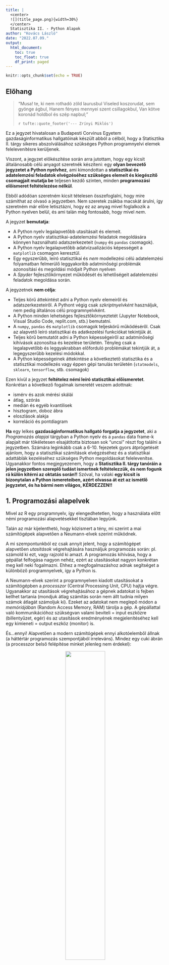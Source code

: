 ```yaml
---
title: |
  <center>
  ![](title_page.png){width=30%} 
  </center> 
  Statisztika II. - Python Alapok
author: "Kovács László"
date: "2022.07.09."
output:
  html_document:
    toc: true
    toc_float: true
    df_print: paged
---
```


```r
knitr::opts_chunk$set(echo = TRUE)
```



## Előhang

> "Musa! te, ki nem rothadó zöld laurusbul
>  Viseled koszorudat, sem gyönge ágbul,
>  Hanem fényes mennyei szent csillagokbul,
>  Van kötve koronád holdbol és szép napbul;"
>
> `r tufte::quote_footer('--- Zrínyi Miklós')`

Ez a jegyzet hivatalosan a Budapesti Corvinus Egyetem gazdaságinformatikus hallgatóinak készült abból a célból, hogy a Statisztika II. tárgy sikeres abszolválásához szükséges Python programnyelvi elemek felelevenítésre kerüljenek.

Viszont, a jegyzet előkészítése során arra jutottam, hogy egy kicsit általánosabb célú anyagot szeretnék készíteni: egy **olyan bevezető jegyzetet a Python nyelvhez**, ami kimondottan a **statisztikai és adatelemzési feladatok elvégzéséhez szükséges elemeit és kiegészítő csomagjait mutatja be** teljesen kezdő szinten, minden **programozási előismeret feltételezése nélkül**.

Ebből adódóan szeretném kicsit tételesen összefoglalni, hogy mire számíthat az olvasó a jegyzetben. Nem szeretek zsákba macskát árulni, így szeretném már előre letisztázni, hogy ez az anyag mivel foglalkozik a Python nyelven belül, és ami talán még fontosabb, hogy mivel *nem*.

A jegyzet **bemutatja**:

* A Python nyelv legalapvetőbb utasításait és elemeit.
* A Python nyelv statisztikai-adatelemzési feladatok megoldására könnyen hazsnálható adatszerkezeteit (`numpy` és `pandas` csomagok).
* A Python nyelv legalapvetőbb adatvizualizációs képességeit a `matplotlib` csomagon keresztül.
* Egy egyszerűbb, leíró statisztikai és *nem* modellezési célú adatelemzési folyamatban felmerülő leggyakoribb adatminőségi problémák azonosítási és megoldási módjait Python nyelven
* A *Spyder* fejlesztőkörnyezet működését és lehetőségeit adatelemzési feladatok megoldása során.

A jegyzetnek **nem célja**:

* Teljes körű áttekintést adni a Python nyelv elemeiről és adatszerkezeteiről. A Pythont végig csak *szkriptnyelvként* használjuk, nem pedig általános célú programnyelvként.
* A Python minden lehetséges fejlesztőkörnyeztetét (Jupyter Notebook, Visual Studio Code, replit.com, stb.) bemutatni.
* A `numpy`, `pandas` és `matplotlib` csomagok teljeskörű működéséről. Csak az alapvető leíró statisztikai és adatkezelési funkciókat tekintjük át.
* Teljes körű bemutatót adni a Python képességeiről az adatminőségi kihívások azonosítsa és kezelése területén. Tényleg csak a legalapvetőbb és leggyakrabban előforduló problémákat tekintjük át, a legegyszerűbb kezelési módokkal.
* A Python képességeinek áttekintése a következtető statisztika és a statisztikai modellezés vagy éppen gépi tanulás területén (`statmodels`, `sklearn`, `tensorflow`, stb. csomagok)

Ezen kívül a jegyzet **feltételez némi leíró statisztikai előismeretet**. Konkrétan a következő fogalmak ismeretét veszem adottnak:

* ismérv és azok mérési skálái
* átlag, szórás
* medián és egyéb kvantilisek
* hisztogram, doboz ábra
* eloszlások alakja
* korreláció és pontdiagram

**Ha** egy lelkes **gazdaságinformatikus hallgató forgatja a jegyzetet**, aki a *Programozás alapjai* tárgyban a Python nyelv és a `pandas` data frame-k alapjait már tökéletesen elsajátította biztosan sok "uncsi" részt fog találni a jegyzetben. Számára leginkább csak a 6-10. fejezetek gyors átprögetését ajánlom, hogy a statisztikai számítások elvégzéséhez és a statisztikai adattáblák kezeléséhez szükséges Python megoldásokat felelevenítse.<br>
Ugyanakkor fontos megjegyezenem, hogy a **Statisztika II. tárgy tanóráin a jelen jegyzetben szereplő tudást ismertnek feltételezzük, és nem fogunk rá külön kitérni az oktatás során!!** Szóval, ha valaki **egy kicsit is bizonytalan a Python ismereteiben, azért olvassa át ezt az ismétlő jegyzetet, és ha bármi nem világos, KÉRDEZZEN!!**



## 1. Programozási alapelvek

Mivel az R egy programnyelv, így elengedhetetlen, hogy a használata előtt némi programozási alapvetésekkel tisztában legyünk.

Talán az már kijelenthetó, hogy közismert a tény, mi szerint a mai számítógépek alapvetően a Neumann-elvek szerint működnek.

A mi szempontunkból ez csak annyit jelent, hogy a számítógépet alapvetően *utasítások* végrehajtására használjuk programozás során: pl. számold ki ezt, vagy rajzold ki amazt. A programozás kihívása, hogy a gépállat felfogása nagyon nehéz, ezért az utasításokat nagyon konkrétan meg kell neki fogalmazni. Ehhez a megfogalmazáshoz adnak segítséget a különböző programnyelvek, így a Python is.

A Neumann-elvek szerint a programnyelven kiadott utasításokat a számítógépben a *processzor* (Central Processing Unit, CPU) hajtja végre. Ugyanakkor az utasítások végrehajtásához a gépnek adatokat is fejben kellhet tartania (mondjuk átlag számítás során nem állt tudnia milyen számok átlagát számoljuk ki). Ezeket az adatokat nem meglepő módon a *memóriájában* (Random Access Memory, RAM) tárolja a gép.
A gépállattal való kommunikációhoz szükségvan valami beviteli = input eszközre (billentyűzet, egér) és az utasítások eredményének megjelenítéséhez kell egy kimieneti = output eszköz (monitor) is.

És...ennyi! Alapvetően a modern számítógépek ennyi alkotóelemből állnak (a háttértár programozás szempontjából irreleváns).
Mindez egy cuki ábrán (a processzor belső felépítése minket jelenleg nem érdekel):

<center>
![](neumann.png){width=50%}
</center>

Számítógép vásárlás szempontjából is alapvetően a CPU és a RAM határozza meg mennyire gyors a gép: minél nagyobb a CPU órajele (GHz) és minél több magja van, annál több utasítást tud végrehajtani a gép egy adott idő alatt, és minél nagyobb a RAM mérete (GB) annál több adatot tud egyszerre fejben tartani.
Talán nem ér minket meglepetésként, ha azt mondom, hogy a *statisztikai számítások alapvetően RAM igényesek* (mert sok adattal dolgoznak). 16-32 GB már kell, hogy komolyabb statisztikai modelleket gyorsan tudjunk futtatni egy valós vállalati adattáblán (ami általában több, mint 1 millió rekroddal és minimum 30-40 oszloppal = változóval rendelkezik).

## 2. A Pythonról általában

Az Python a jegyzet írásakor a legnépszerűbb általános célú programozási nyelv, 2022 júniusában a [TIOBE index](https://www.tiobe.com/tiobe-index/) alapján a legtöbb sor programkódot Python nyelven írják a fejlesztők.

A mi szempontunkból a Python olyan szempontból vonzó, hogy a külső kiegészítő csomagjai segítségével a valószínűségszámítás, statisztika és általánosabb adatelemzés műveletei könnyen és gyorsan elvégezhetők a segítségével. Tehát a Python használható olyan matematikai, statisztikai modellezési és elemzési feladatok elvégzésére alkalmas szkriptnyelvként, mint például az [R](https://cran.r-project.org/) vagy a [Matlab](https://www.mathworks.com/products/matlab.html). A Python előnye ezekkel a nyelvekkel szemben, hogy mivel általános célú programnyelv, így a matematiaki-statisztikai számítások eredményei sokkal könnyebben integrálhatók egy üzleti célú alkalmazásba, ami mondjuk felhasználói felülettel rendelkezik.<br>
Ahogy az *Előhang*ban már jeleztem, a jegyzet kimondottan a Python statisztikai és adatelemzési funkcióinak alapszintű bemutatásával foglalkozik. Tehát alkalmazást fejleszteni itt nem fogunk, a Pythont szkriptnyelvként működtetjük: elküldjük a programkódban megírt számítási igényeinket a gépállatnak, és az visszaköpi a számítások eredményeit a képernyőre, és mi egyrészt gyönyörködünk bennük, másrészt értelmezzük az eredményeket. Viszont, jó tudni, hogy a Python az eredmények további felhasználására is képes programnyelv. Ebben több, mint egy matematikusi körökban szintén népszerű R vagy Matlab. Hátránya a felsorolt nyelvekkel szemben, hogy mivel általános célú programnyelv, és nem kimondottan a matematikai-statisztikai számításokra optimalizált, így számos számítás lekódolása sokkal körülményesebb Pythonban, mint R-ben vagy Matlabban. De hát *valamit valamiért*. :)

A Pythont, mi az **Anaconda keretrendszer**ből működtetjük, ami [innen letölthető](https://www.anaconda.com/products/distribution). Az Anaconda számos fejlesztőkörnyezetet biztosít a Python nyelvhez. Itt megjegyzendő, hogy a **Python és a Python fejlesztőkörnyezete nem összekeverendő!** A Python maga a programnyelv, amiben kódot írunk a számítógépünknek, hogy hajtsa végre, míg a fejlesztőkrönyezet az a program, amiben ezt a kódot megírjuk!<br>
Mi a Python kódjainkat **Spyder fejlesztőkörnyezetben** írjuk majd, mivel ez a fejlesztőkörnyezet az, ami leginkább a Python matematikai-statisztikai műveleteket végrehajtó, szkriptnyelv-szerű használatára van optimalizálva.

Miután telepítettük és elindítottuk az Anaconda keretrendszert, a kezdőképernyőről rögtön indíthatjuk is a Spydert:

<center>
![](Anaconda.jpg){width=80%}
</center>


## 3. A Spyder felülete

A Spyder fejlesztőkörnyezet indítása után az alábbihoz hasonló képernyőkép fogad minket:

<center>
![](Spyder.jpg){width=90%}
</center>


A Python kódokat a Spyder-ben *.py* kiterjesztésű szkriptfájokban fogjuk írni.<br>
Egy ilyet az alább látható módon lehet létrehozni:

<center>
<iframe width="560" height="315"  src="https://www.youtube.com/embed/cmIhl-w3us0" data-external= "1" allowfullscreen > </iframe>
</center>

A szkriptfájlba írhatjuk a gépállatnak szóló utasításainkat Python nyelven. Az utasítások végrehajtását a Spyder felület felső részén lakó ![](RunLine.jpg) gomb megtaposásával tudjuk kérni a géptől, aki az utasítás eredményét alul, a *Console* felületen köpi ki. Ekkor a Spyder mindig azt a Python utasítást hajtja végre a gomb megnyomásakor, amiben éppen a villogó kurzorral álltunk.
Egy példában számoltassuk ki a Pythonnal, hogy mennyi $3+2$:

<center>
<iframe width="560" height="315"  src="https://www.youtube.com/embed/uPdTUVb_GWE" data-external= "1" allowfullscreen > </iframe>
</center>


Több utasítást is végre tudunk hajtatni a géppel egyszerre. Csak jelöljük ki a szkriptben a végrehajtandó utasításokat, és így kijelölés után tapossuk meg a Spyíder felső menüsorában található ![](RunLine.jpg) gombot!
Egy utasítást több sorba is írhatunk, de egy új utasítás mindig új sorban kezdődjön! Érdemes egy üres sort is hagyni az előző utasítás vége után!

Számoltassunk akkor most ki a Pythonnal egyszerre két dolgot is: mennyi $3+2$ és mennyi $3 \times 2$:

<center>
<iframe width="560" height="315"  src="https://www.youtube.com/embed/gqIQ2_F05J4" data-external= "1" allowfullscreen > </iframe>
</center>

Ezek után a jegyezetek további részében a feladatok elvégzéséhez szükséges Python kódrészleteket és azok eredményét az alábbi módon jelölöm:

```python
3+2
3*2
```

Ha az összes *.py* fájlukban lévő kódot le szeretnénk futtatni abban a sorrendben, ahogy a fájlban szerepelnek, akkor a Spyder felső menüsorán a ![](RunFile.jpg) gombot kell megütni. De vigyázzunk, ilyenkor a Python nem írja ki az utasításaink eredményét a konzolra, csak akkor, ha külön beágyazzuk őket egy `print` nevű extra utasítás zárójelei közé!

```python
print(3+2)
print(3*2)
```

A művelet videón:

<center>
<iframe width="560" height="315"  src="https://www.youtube.com/embed/-CHBmAiydu0" data-external= "1" allowfullscreen > </iframe>
</center>

## 4. Working Directory

Mielőtt belevágunk a Python mélyebb rejtelmeibe van még egy fontos dolog, amiről még szót kell ejteni: a *Working Directory* kérdéséről.
A *Working Directory* az a mappa, amhonnan a *pitonállat* alapértelmezés szerint minden fájlt innen akar a memóriába tölteni és ide akar visszaírni.
A Spyder jobb felső sarkában lévő részen lehet kiválasztani és beállítani, hogy melyik mappa legyen a *Working Directory*. Ezek után **minden fájlunk alapból ide fog mentődni, és minden adattáblát ide rakjunk be, amivel majd a Pythonban dolgozni akarunk!**

A Spyder-ben alapértelmezett *Working Directory*-t is be tudunk állítani, ha elbandukolunk a **Tools --> Preferences --> Current working directory** menübe, és ott a **Console dierectory / The following directory** című résznél beállítjuk a kívánt fix mappát alapértelmezett *Working Directory*-nak.

Az egész alapértelmezett *Working Directory*-val kapcsolatos okfejtés működésben megnézhető a következő videón:

<center>
<iframe width="560" height="315"  src="https://www.youtube.com/embed/s2yVZ5gtBm0" data-external= "1" allowfullscreen > </iframe>
</center>


## 5. Alapvető Python adattípusok és adatszerkezetek

Eddig a Pythonban csak utasításokat hajtattunk végre, de a memóriában (RAM-ban) nem tároltattunk el még vele semmit.<br>
Most itt az idő! Az utasítások eredményét a `=` szimbólummal tudjuk a memóriába valamilyen szimpatikus néven elmenteni.

### 5.1. Egyszerű adattípusok

Mentsük el a 3+2 eredményét egy `összeg` névre hallgató R objektumba: `összeg = 3+2`. Az utasítás végrehajtásának hatására az `összeg` objektum megjelenik az Spyder *jobb felső* sarkában lévő résznél, a *Variable Explorer* fülön. (A Python alapjáraton karakterkészletben elég bő, így simán tudunk ékezetes objektumneveket is adni. De néha én a biztonság kedvéért megmaradok az ékezet nélküli elnevezéseknél. Öreg vagyok már, na! :)). A Spyder képernyőnek ezen a *Variable Explorer* részén látjuk mindig azt, hogy éppen milyen Python objektumok élnek a RAM-ban:

<center>
<iframe width="560" height="315"  src="https://www.youtube.com/embed/5RaAzgu6380" data-external= "1" allowfullscreen > </iframe>
</center>

A Python memória-objektumoknak több fajtája van. A legegyszerűbbek azok, amik csak egy értéket tartalmaznak (mint nekünk az előbb az `osszeg`). Ezeket szokás **változó**nak is hívni. Én nem szeretem ezt az elnevezést, mert keverhető a statisztikai értelemben vett változóval, ami mindig egy statisztikai megfigyelést leíró tulajdonságot/ismérvet jelent (pl. munkavállaló jövdeleme). Ennek ellenére én is gyakran használom a Python memória objektumokra a változó elnevezést. :)

A Python objektumoknak mindig van **adattípusa** is, ami **leírja, hogy az adott objektumban számértékű, szöveges, dátum vagy valami egyéb jellegű adatot tárolunk-e**. Ez azért marha fontos, mert az adattípustól függ, hogy mennyi hely szükséges a RAM-ban az objektum tárolásához. Érzésre megmondható talán, hogy egy szöveges adat tárolására több hely kell, mint egy egész szám tárolásához.

Az adattípusokat Pythonban a `type` névre hallgató **beépített függvénnyel** lehet lekérdezni.

Ezen a ponton érdemes megemlékezni arról, hogy a Pythonban léteznek **függvényként működő beépített utasítások** is. Ezek az úgynevezett Python függvények olyan utasítások, amik a matekban megszokott $f(x)$ függvény alakot veszik fel.<br>
A függvény neve leírja, hogy a függvény milyen műveletet végeztet el a gépállattal, és a zárójelek között pedig megadjuk, hogy milyen bemeneti paramétereken (adatokon) kell elvégezni a kijelölt műveletet. Pl. ilyen függvény volt már a `print` is.

Gyakorlati példaként lássuk akkor **Python függvények**re a `type` működését:

```python
összeg = 3+2
type(összeg)
```

Ez a `type` nevű jószág azt csiripeli nekünk, hogy ez az `összeg` című változó egy `int` adattípusú, azaz **egész szám**, leánykori angolos nevén `integer`. Tehát, ha egy Python objektum `int` adattípusú, akkor az azt jelenti, hogy ő bezony csak egész számokat tud elképzelni a világban, tört számokat nem tud tárolni.

Törtszámok tárolására vannak a `float` adattípusú objektumok.

```python
tört = 3/2
type(tört)
```

A Statisztika II. tárgyban a kétféle számítpus közti különbségnek nem igazán lesz jelentősége, de ha igazi *big data*-val foglalkozik az ember, akkor a RAM takarékosság miatt számít, hogy valami csak egy egész számnyi, vagy egy törtszámnyi helyet foglal sok-sok tizedeshellyel!

Néhány egyéb fontosabb adattípus és megadási módjuk:

```python
szoveg = "Hello There!" # Figyeljünk rá, hogy szöveget a kódban csak idézőjelek közé rakjunk! Mint Excelben! :)
type(szoveg)

igazhamis = True
type(igazhamis) # # a bool típusnak csak két értéke lehet: True vagy False
```

A fenti kódrészletben szereplő **#** jel a komment jele a Pythonban. A **#** mögötti részeket a gépállat nem fogja végrehajtani, olyan lesz neki, mintha ott sem lenne. Ezzel magunknak írhatunk a Python szkriptbe hasznos megjegyzéseket.

Az egyes adattípusok között tudunk konvertálni, ha van ennek van értelme. A konverzóra függvényeket tudunk használni, amik neve kivétel nélkül megegyezik azzal a kulcsszóval, amit a `type` függvény visszaad adattípusnak. Tehát a függvény, ami mondjuk az objektumot szöveggé, azaz stringgé konvertálja az `str` névre hallgat.

Tehát akkor számból tudunk szöveget csinálni:

```python
szam = 1992
type(szam)
nemszam = str(szam)
type(nemszam)
nemszam
```

Láthjatjuk, hogy amikor kiíratjuk a `nemszam` változót, akkor ott az $1992$ már aposztrófok között van, ami azt jelöli, hogy ez beza már szöveges, azaz *string* adat.

Olyan szövegből tudunk számot csinálni, aminek tartalma tényleg egy valid szám:

```python
szöveg = "1992"
type(szöveg)
nemszöveg = int(szöveg)
type(nemszöveg)
```

Tizedestörtekkel vigyázzunk! A **Python angol lokalizációt feltételez mindig**, így tizedes pontot kell alkalmazni! A tizedes vesszővel írt számot nem fogja felismerni, és hisztis hibaüzenetet dob. :( A `nemjo` változó pedig nem jön létre a memóriában.

```python
nemjo = float("3,14")
nemjo
type(nemjo)
```

De ha a törtszám tizedes ponttal adott a string változóban, akkor az minden további nélkül `float` adattípusra konvertálható.

```python
jo = float("3.14")
jo
type(jo)
```

Ha törtszámot (`float`) etetünk meg vacsorára az `int` függvénnyel, akkor annak az egészrészét veszi.

```python
fura = int(3.14)
fura
type(fura)
```

Pythonban a rosszul beállított adattípusokból születhet pár baleset. Íme a leggyakoribb példák.

A `+` két string között az összefűzést jelenti, így az alábbi kód tökéletesen működőképes.

```python
szoveg1 = "Hello"
szoveg2 = "There"

szoveg1+szoveg2
```

Viszont a string és integer összege nem értelmezhető, így hiabüzi lesz a vége...mily meglepő :)<br>
Ellenben a szorzatuk értelmes eredményt mutat: a stringet összefűzi annyiszor amennyi az integer típusú változó értéke!

```python
szoveg = "3"
szam = 4

szoveg+szam
szoveg*szam
```

Érdemes megnézni mi történik, ha egy stringként tárolt egész számot és egy integerként tárolt egész számot úgy "adunk össze" és "szorzunk össze", hogy előtte a stringet integerré, vagy floattá konvertáljuk.

```python
szoveg = "3"
szam = 4

int(szoveg)+szam
int(szoveg)*szam
float(szoveg)+szam
float(szoveg)*szam
```

Ekkor igazából semmi galiba nem történik, minden szituáció értelmes eredményre vezet. Annyi, hogy amikor `float`-ra konvertáltuk a stringben tárolt egész számot, akkor az eredmény is `float` típusú objektum lesz. Ezt onnan látni a `type` függvény nélkül, hogy pl. a `float(szoveg)+szam` eredménye $7.0$ lesz a `int(szoveg)+szam`-féle $7$ helyett.

Viszont, ha a stringben egy tizedes törtet tárolok el (rendesen tizedes ponttal), akkor az már összeveszik az `int` függvénnyel, és ezekben a csillagálásokban hibát dob a pitonállat.

```python
szoveg = "3.5"
szam = 4

szoveg+szam
szoveg*szam

int(szoveg)+szam
int(szoveg)*szam
float(szoveg)+szam
float(szoveg)*szam
```

Ha egészrészt szeretnék venni a stringként tárolt törtszámomból, akkor az `int` alkalmazása előtt beza `float`-tá kell konvertálni.

```python
szoveg = "3.5"
szam = 4

szoveg+szam
szoveg*szam

int(float(szoveg))+szam
int(float(szoveg))*szam
float(szoveg)+szam
float(szoveg)*szam
```

### 5.2. Összetett adatszerkezetek

#### 5.2.1. A Python `list`

Egyszerre több értéket tartalmazó objektumot is fel tudunk venni a Python memóriájába, ha `[]` zárójelek között vesszővel felsoroljuk az eltárolandó értékeket. Ennek az objektumnak a neve `list`.

```python
sokszam = [3.14, 2.71, 88, 1234]
type(sokszam)
```

Írassuk ki a teljes listát egyben az oututra!

```python
sokszam
```

Kérjük le a lista $1.$ és $3.$ elemeit! Egy elemet a listából a sorszámával tudunk kinyerni, ha ezt a sorszámot `[]` zárójelek között megadjuk. Ugyanakkor figyeljünk, hogy a Pitonállat $0$-tól indexszel! Azaz, az 1. elem a 0.; 2. az 1.; 3. a 2. és stb.

```python
sokszam[0]
sokszam[2]
```

Nézzük meg az adattípusait is ezeknek a listaelemeknek.

```python
type(sokszam[0])
type(sokszam[2])
```

Láthatjuk, hogy a lista megőrzi az elemeinek eredeti adattípusát. Tehát, a $3.14$ adattípusa `float`, míg a $88$-é `int`. Ezzel sokat spórol a memóriánkon, hogy nem kényszeríti át a $88$-at is `float`-ba az egységesség jegyében.

Ez a logika szövegekkel is működik. Ha felveszek egy szöveges értéket is a listába, akkor annak az adattípusa string, azaz `str` lesz. A számértékű adatok pedig maradnak annak rendje és módja szerint `float` és `int` típusban, ami éppen kell. :)

```python
sokszam_sokszoveg = [88, 42, "Hello", 1992, 9, "There", "Friend", 11]

type(sokszam_sokszoveg[0])
type(sokszam_sokszoveg[2])
```

Kérjük le, hogy egy lista hány elemet tartalmaz. Ezt a `len` nevű függvény intézi nekünk.

```python
len(sokszam_sokszoveg)
```

8 elemú a lista, szupszi!

Viszont, ezt az elemszám lekérdezést meg lehet oldani úgynevezett **metódus** segítségével is! A **metódusok olyan függvények, amik egy konkrét memóriában élő objektumon hajtanak végre műveleteket**. Ez a spéci logika a Python nyelvben úgy jelenik meg, hogy **nem azt mondjuk**, hogy $f(x)$ módon végrehajtom az $f$ műveletet az $x$ objektumon. Mint ahogy a `len(sokszam_sokszoveg)` is működik, **hanem úgy gondolkodunk, hogy $x.f()$ módon végrehajtjuk az $x$ objektumon az $f$ műveletet.<br>
Ez a gyakorlatban a `sokszam_sokszoveg` nevű lista elemszámának lekérdezésénél az alábbi módon működik.

```python
sokszam_sokszoveg.__len__()
```

Királyság, az eredmény így is tök $8$. :) A legtöbb metódus nevében amúgy nincsenek ilyen hosszas `__` részek. Illetve, a metódusok zárójelei közé lehet majd egyéb paramétereket is írni, amik szabályozzák a metódus működését. Ilyen például a lista elemeinek sorbarendezési művelete.

Egy listát sorba rendezni ugyanis már csak metódussal tudunk, ami `sort` néven fut. Ezt kell elsütni a listánkon egy kis pontocskával megtámogatva.

```python
sokszam.sort()
sokszam
```

Szépen  növekvő sorban vannak már itt a számaink. Viszont BRÉKÓ van, mert a `sort` metódus **felülírta az eredeti listát, tehát az értékek eredeti sorrendje elveszett!** Ha **szükségünk van az eredeti sorrendre**, akkor beza **másolatot kell készíteni az eredeti listából a rendezés előtt!** Ezt a másolat készítést a `copy` metódussal tudjuk megtenni. Ha ezt nem alkalmazzuk, akkor a gépállat olyan szinten kezeli az új objektumot is, hogy mindent megcsinál vele, amit az eredetivel! Ha ezt a kapcsolatot a másolat és az eredeti objektum között *el akarjuk vágni*, akkor kell a `copy` metódus.

```python
sokszam = [3.14, 2.71, 1234, 88]
sokszam_copy = sokszam.copy()
sokszam.sort()
sokszam
sokszam_copy
```

Láthatjuk, hogy a fenti példában minden oké, megvan az eredeti sorrend is a `sokszam_copy`-ban. De itt lentebb, ha lehagyom a `copy`-t, akkor GázGéza van!

```python
sokszam = [3.14, 2.71, 1234, 88]
sokszam_copy = sokszam
sokszam.sort()
sokszam
sokszam_copy
```

Viszont, ha csökkenő és nem növekvő sorrendet akarok a listában, akkor azt a `sort` metódus zárójelei között, **paraméterként tudom megadni** `reverse=True` módon.

```python
sokszam.sort(reverse=True)
sokszam
```

Oké, ez működik! :) Azt, hogy egy metódusnak vagy általános függvénynek milyen paraméterei vannak, azt pl. a Python nyelv [w3schools-on található online dokumentációjából](https://www.w3schools.com/python/ref_list_sort.asp) lehet kideríteni. Itt a metódus/függvény nevére kell rákeresni.<br>
Szép szóval azt szokás mondani, hogy a dokumentáció megadja, hogy az egyes R függvényeket milyen milyen paraméterezéssel lehet *meghívni*.

A sorbarendezés működik csak stringeket tartalmazó listára is.

```python
soknév = ["Kovács", "László", "Balázsné", "Mócsai", "Andrea", "Musa"]

soknév.sort()
soknév

soknév.sort(reverse=True)
soknév
```

Ellenben, ha a listában vegyesen vannak stringek és valami számértéket jelölő adattípusok (`int` és `float`), akkor a rendezés vége egy szép kis hibaüzenet lesz.

```python
sokszam_sokszoveg = [88, 42, "Hello", 1992, 9, "There", "Friend", 11]
sokszam_sokszoveg.sort()
```

Na ezt a rendezősdit vegyes adattípusokon már tényleg nem érti a gépállat!<br>
Tanulság: rendezés esetén nem iszunk kevertet! :)

Nézzük meg hogyan tudunk több, mint 1 elemet kiválasztani a listákból!

Kérjünk le minden elemet 2-től 4-ig. Ezt úgy tudjuk megtenni, hogy a lista neve után `[]` zárójelek között `:`-tal elválasztva megadjuk a kiválasztás kezdeti és végső sorszámát: `kezdet:vége`. Azonban **vigyázzunk!** A **kezdeti végpontot zárt, a végsőt nyílt** intervallumként értelmezi a Pitonállat! Tehát ennek szellemében, ha figyelembe vesszük a $0$-val kezdődő indexszálást is, akkor a 2-től 4-ig tartó listaelemeket `(2-1):4 = 1:4` módon kell megadni.

```python
sokszam_sokszoveg[1:4]
```

A hecc kedvéért nézzük meg mit ad vissza gépállat, ha nem létező elemet kérünk le.

```python
sokszam_sokszoveg[9]
```

Csak, hogy emlékezzünk arra, hogy az `IndexError: list index out of range` hibaüzenet nem létező listelem kiválasztását jelenti. :)

#### 5.2.2. A Python `Dictionary`

A Python `Dictionary` típusú (`dict`) objektuma nemes egyszerűséggel egy olyan `list`, amiben **szöveges kulcsokkal és nem sorszámal indexszeljük a listaelemeket**.

Létrehozni az értékek és a szöveges azonosítók (azaz kulcsok) megadásával tudjuk `"kulcs" : "érték"` módon `{}` zárójelek között.

Hozzunk létre egy `Laci` nevű `dict`-et, ami tartalmazza Laci 3 elgofntosabb ismérvét: vezeték- és keresztnevét, valamint születési évét.

```python
Laci = {"vezetek": "Kovács",
"kereszt": "László",
"year": 1992}
Laci
type(Laci)
```

Kérjük le a 2. elemet a szótárból.

```python
Laci[1]
```

Teljesen jogosan nyávog a pitonkénk, hogy ezt nem érti, hiszen itt a 2. elem nem értelmezhető, mivel nem sorszámmal azonosíthatók a szótár elemei.

De ezt az alábbi hivatkozást a szöveges kulcson keresztül érteni fogja.

```python
Laci["kereszt"]
```

Milyenek az adattípusok?

```python
type(Laci["vezetek"])
type(Laci["kereszt"])
type(Laci["year"])
```

Nagyszerű! Mint a listában, minden elem őrzi szépen az eredeti adattípusát. :)

### 5.3. A `numpy` tömb

Nekünk azért jó, mert úgy van optimalizálva ez az adatszerkezet, hogy az elemein a **statisztikai számítások** (átlag, medián, szórás, stb.) **nagy adattömegen is gyorsan** fussanak!

Ehhez már külön csomag kell, ami `numpy` névre hallgat.

Külső csomagokat a Pythonhoz a `pip install` utasítás segítségével tudunk telepíteni. A `numpy` csomagot tehát a következő kóddal lehet felvarázsolni Pitonkánknak.

```python
pip install numpy
```

Ezt a **fenti kódot csak egszer kell lefutatni**, utána a Python mindig **emlékezni fog van már neki egy `numpy` névre hallgató kiegészítő csomagja**.

Viszont, a **következő kódot mindig futtassuk le mielőtt egy kódban a `numpy` csomagot használni akarjuk!**

```python
import numpy as np
```

Minden `numpy` függvényt a fenti kódsor miatt egy `np` előtaggal tudunk majd csak használni. Szakkifejezéssel élve, a fenti kódsorral a `numpy` függvényeket az `np` **névtér**be töltöttük be a gépállat számára *úgymond*.

Hozzunk is létre `numpy` tömböt! Ezt úgy tudjuk megtenni, hogy egy `[]` zárójelekkel létrehozott listát berakunk egy az `np` névtérben lakó `array` nevű függvény zárójelei közé.

```python
tömböcske = np.array([3.14, 2.67, 88, 1234])
type(tömböcske)
tömböcske
```

Láthatjuk is, hogy a `tömböcske` adattípusa `numpy`-féle `ndarray`, azaz tömb. :)

Egy `numpy` tömböt amúgy lehet már létező listából történő klónozással is létrehozni, szintén az `np.array` függvénnyel.

```python
sokszam = [3.14, 2.67, 88, 1234]
tömböcske = np.array(sokszam)
type(tömböcske)
tömböcske
```

Az elemek kiválasztása szerencsénkre ugyan úgy meg, mint `list`-ben.

Pl. az első és negyedik elemek lekérdezése az alábbi.

```python
tömböcske[0]
tömböcske[3]
```

Másodiktól Negyedik elemig történő kiválasztás.

```python
tömböcske[1:4]
```

És itt olyat is lehet, hogy csak a 2. és 4. elemet szedjük ki! A sima `list` ezt pl. nem igazán tudja! Ehhez az kell, hogy a kiválasztott sorszámokat egy `list`-ként, `[]` zárójelekkel létrehozva adjuk meg az indexszeléshez használt szögletes zárójelek között!

```python
tömböcske[[1,3]]
```

Tehát, a fenti példában azért van `[[]]` használat, mert a külső `[]` a tömb indexelése miatt van, a belső `[]` pedig a kiválasztott sorszámok listája miatt kerül a képbe.

De mik itt az egyes elemek adattípusai? Lessük meg őket!

```python
tömböcske[0]
tömböcske[3]
type(tömböcske[0])
type(tömböcske[3])
```

**BRÉKÓ! A `numpy` tömbök elemeinek mindig azonos adattípusúnak kell lenniük!** Ha alapból nem azok, akkor a gépállat átkonvertál mindent a legáltalánosabb adattípusra. Az `int`ek és `float`ok esetében ez a törtszámokat is elviselő `float`.

Ellenben ha van szöveg is a dologban...

```python
szöveges_tömb = np.array(sokszam_sokszoveg)
type(szöveges_tömb)
szöveges_tömb
type(szöveges_tömb[0])
type(szöveges_tömb[2])
```

...akkor bizony a legáltalánosabb adattípus, amit minden elem megörököl az a string, vagyis `str`!

## 6. Vezérlési szerkezetek

### 6.1. Elágazás (`if`)

Az elágazások arra az esetre vannak, ha **bizonyos utasításokat a kódunkban csak akkor akarunk végrehajtani, ha előtte valamiféle logikai feltétel teljesül**.

Például, ha egy egész szám nagyobb, mint $10$ kiírjuk, hogy '*Hatalmas*'.

Vagyis létrehozunk egy új változót `szam` néven, megnézzük, hogy az értéke nagyobb-e mint $10$, és ha igen, akkor egy `print` függvénnyel kiírjuk tényleg a '*Hatalmas*' szócskát.<br>
Mindez Pitonul az alábbi módon néz ki.

```python
szam = 13

if szam > 10:
  print("Hatalmas")

```

Mivel a számunk $13$ volt, és $13>10$, így ki lett írva, hogy '*Hatalmas*'. De ha a számnak $8$-at adunk meg, akkor értelemszerűen nincs kiírás.

```python
szam = 8

if szam > 10:
  print("Hatalmas")

```

Azt figyeljük meg a fenti két kódrészletben, hogy a vizsgálandó logikai feltételt egy `if` kulcsszóval adjuk meg, majd utána egy `:`-ot írunk, és a feltétel esetén futtatandó kódot egy TAB billentyűs behúzással kezdjük a következő sorban.

**Figyelem!** Ha **nincs behúzás, akkor a pitonka mindenképp végrehajtja az utasítást, ami következik** az `if`-el kezdődő sor után!

```python
szam = 8

if szam > 10:
  print("Hatalmas")

print("Ezt mindenképp kiírjuk!")
```


Még olyat is tudunk csinálni egy `else` kulcsszóval, hogy ha az `if`-ben megadott logikai feltétel nem teljesül akkor is kiírunk valamit. Pl. most a feltétel nem teljesülése esetén írjuk ki azt, hogy '*Törpe*'

```python
szam = 3

if szam > 10:
  print("Hatalmas")
else:
  print("Törpe")

print("Ezt mindenképp kiírjuk!")
```

Ahogy a fenti kódrészlet eredménye is mutatja, **az `else` esetén is kell a behúzás az egyéb esetben végrehajtandó kódokhoz**, hogy azt csinálja nekünk a pitonállat, amit szeretnénk.

Az elvégezhető logikai összehasonlítő műveletek az `if` feltételekben egy `a` és `b` objektum között a következők a Python nyelvén:

* Egyenlő: `a == b`
* Nem egyenlő: `a != b`
* Kisebb: `a < b`
* Nagyobb: `a > b`
* Legalább: `a <= b`
* Legfeljebb: `a >= b`

Az *egyenlő* és *nem egyenlő* természetesen működik `str`-ek esetében is, a többi viszont csak `int` és `float` adattípusú objektumokra értelmes, amúgy *hibára futnak*.

### 6.2. Ciklusok (`for`)

Alapvetően többféle ciklus van a programnyelvekben, de minekünk igazából csak a `for` ciklusra lesz szükségünk.

A `for` ciklus egy általunk éppen `aktualis_elem`-nek elnevezett objektumot pörget végig egy lista vagy `numpy` tömb minden elemén. Ezzel így ki tudjuk olvasni egyesével egy tömb vagy lista minden értékét. A "*végigpörgetés*" alias "*ciklizálás*"  során végrehajtandó kódot hívjuk **ciklusmag**nak, és ezt a kódrészletet az `if`-hez hasonló módon **behúzással kell elválasztani** a kód többi részétől!

Lássuk hát a dolgot akció közben!

```python
sokszam_sokszoveg = [88, 42, "Hello", 1992, 9, "There", "Friend", 11]

tömböcske = np.array([3.14, 2.67, 88, 1234])

for aktualis_elem in sokszam_sokszoveg:
  aktualis_elem

print("--------------")

for aktualis_elem in tömböcske:
  aktualis_elem

```

Egy `range` keresztségű függvénnyel bármilyen számsorozatot is ki tudunk íratni egy `for` ciklusban. Csak arra figyeljünk, hogy ez a függvény is 0-tól kezdi a léptetést, mint a listák és a tömbök! :).

Írjuk ki az egész számokat $0$-tól $5$-ig...ehhez a `range` függvénybe $6$-ot kell írni paraméternek!

```python
for aktualis_elem in range(6):
  aktualis_elem

```

Minden egész szám kiíratása $2$-től $8$-ig az alábbi módon lehetséges. Itt a `range`-ben is a felső határ egy nyílt intervallumként megadható, mint a listaelemek `:`-os kiolvasása esetén (5.2.1. fejezet).

```python
for aktualis_elem in range(2,9):
  aktualis_elem

```

Tömb elemeit ezzel a `range` függvénnyel kiolvashatjuk a cikluson belül a sorszámuk (indexszük) segítségével is akár.

```python
elemszám = len(sokszam)

for aktualis_index in range(elemszám):
  sokszam[aktualis_index]

```

De remélem érezzük, hogy ez kellően körülményes megoldás ahhoz képest, mintha közvetlenül a tömböt hárnánk be a ciklussal. :)

## 7. A Pandas data frame objektum

Adattáblákat Pythonban `pandas` csomag **data frame** struktúrájában kezeljük!

Ezt, mint külön csomagot egyszer telepíteni kell.

```python
pip install pandas
```

Aztán minden kódunk elején behivatkozni, ha használni akarjuk.

```python
import pandas as pd
```

Adatvizualizációhoz a `pandas` csomaggal együttműködni képes `matplotlib` csomagra lesz szükség.

Itt is egyszer telepíteni kell.

```python
pip install matplotlib
```

Aztán minden kódunk elején behivatkozzuk, ahol használni akarjuk.

```python
import matplotlib.pyplot as plt
```

Itt is figyeljünk a **névterekre**, amikbe elraktuk a csomagok függvényeit!

Ezen a ponton jegyezném meg, hogy a `pandas` csomag olyan hatalmas, hogy függvényeinek és metódusainak [külön dokumentációja érhető el](https://pandas.pydata.org/docs/reference/index.html). **Ha egy függvény vagy metódus használatakor elakad az ember, érdemes először ebben a dokumentációban utána nézni a proglémás cucc működésének!**

Olvassuk be a <a href="https://github.com/KoLa992/Statisztika-II-Python-Alapok/blob/main/covid_19_clean_complete.csv" target="_blank">covid_19_clean_complete.csv</a> fájlt, és tároljuk le az adatait egy **corona** nevű Pandas data frame-ben!

Az adatfájl egy WHO által készített historikus kimutatás a COVID-19 vírus esetszámairól a Föld országaiban 2020. április 30-cal bezárólag.

A `pandas` data frame-ekbe a legkönnyebben talán **csv** kiterjesztésű állományként tárolt adattáblákat lehet beolvasni a `read_csv` függvény segítségével. A **csv** állományok valójában olyan **txt** fájlok, amikben egy táblázat szerepel úgy, hogy az oszlophatárokat **vesszők** jelzik! Innen is a név: *comma separated values = csv*

**Figyelem!** Az alábbi beolvasó kód csak akkor működik, ha a *csv* fájlt az aktuálisan beállított **Working Directory**-ba másoltuk be!!

```python
corona = pd.read_csv('covid_19_clean_complete.csv')
```

A **data frame** logikailag úgy kezelhető, mint egy **numpy tömbökből álló lista, de a listaelemeket névvel is tudjuk azonosítani, mint egy Dictionary-ben**!! Ezek a **listaelem nevek az oszlopok = változók = ismérvek nevei**! Gondoljunk bele, hogy ez mennyire logikus, hiszen a `numpy` tömbök elemeire vonatkozó azonos adattípus követelmény megfeleltethető a statisztikai ismérvek mérési skáláinak fogalmával!

Az előző bekezdésben írtakból kifolyólag a betöltendő *csv* fájjal szemben vannak a `pandas` csomagnak fontos előkövetelményei:

- az oszlopok vesszővel elválasztottak
- a tört számok tizedes pontot használnak
- a szöveges adatok idézőjelek között vannak

Ha angol nyelvű oldalról töltünk le adatokat *csv*-ben (pl. [Kaggle](https://www.kaggle.com/)), akkor a fenti követelményeknek szinte biztosan meg fognak felelni.<br>
Rosszul viselkedő *csv*-k esetén pedig a `read_csv` függvény különböző paramétereivel kezelhetők a problémák (tizedespont vs tizedes vessző pl.). Részletek a függvény [dokumentációjában](https://pandas.pydata.org/docs/reference/api/pandas.read_csv.html).

A beolvasandó adattáblától a `pandas` elvárja azt a logikai felépítést, hogy a tábla soraiban legyenek a statisztikai megfigyelési egységeink (emberek, országok, lakások, autók stb.) és az oszlopokban pedig a megfigyeléseket leíró tulajdonságok, azaz változók (ember kora, ország GDP-je, autó márkája stb.).

Nézzük meg ezt az adatstruktúrát a **data frame** `info` metódusának segítségével!

```python
corona.info()
```

Itt tehát úgy néz ki, hogy *egy sor = egy földrajzi alrégió (mivel a Province kisebb egység, mint a Country) egy adott napon mért koronavírus adatai*. Ezek az adatok az adott napig *kumulált* esetszám, elhunytak száma és gyógyultak száma. Ez a fenti adatokból már nem derül ki, ez a WHO dokumentációjából jön az adattáblához. :) Amint látszik összesen $26400$ sorunk és $8$ oszlopunk, azaz ismérvünk/változónk van.

Az `info` metódus eredményéből viszont látszik az is, hogy a **Province/State** oszlopban csak $8000$ nem *null* (hiányzó érték) bejegyzés (azaz sor) van! Ez amiatt lehet, mert a kisebb országokat nem bontották szét az adatgyűjtők a WHO-nál alrégiókra, és így ezeknél az országoknál a **Province/State** oszlopot üresen hagyták.

Ami az `info` metódus eredményéből még érdekes, hogy a **string adattípust a `pandas` data frame `object`-nek hívja!** Ehhez hozzá kell szokni. :) Onnan jön az elenevezés, hogy általános programnyelvekben az `object` a legáltalánosabb adattípus, adatelemzésben pedig a legáltalánosabb mérési skála, amire mindent át lehet konvertálni az a szöveges adatok (*stringek*) nominális mérési skálája.

Nézzük meg a betöltött *adattábla = data frame* első pár rekordját A `head` metódusával. Alapból az első 5 sort írja ki.

```python
corona.head()
```

Itt az elején még valószínűleg nagyon 2020 elején vagyunk, így ne meglepő, hogy Afganisztánban és ilyen A betűs afrikai országokban még 0 eset (és így 0 halott, 0 gyógyult) van.

Ami érdekes még, hogy a **Province/State** oszlopban ilyen `NaN` kódok vannak, amik a hiányzó értékeket jelölik. Ugye az `info` metódusból tudjuk ugyebár, hogy ebben az oszlopban jó sok, $26400-8000=18400$ érték szerepel, így nem meglepő, amit itt a `head`-ben látunk. :)

A data frame-nek nem csak metódusai vannak, hanem tulajdonságai, **property**-jei is! Ezeket is ponttal tudjuk lekérni, csak nem kell a végére zárójel.

Pl. egy tulajdonság az oszlopnevek listája. Ezt egy numpy tömbben adja majd vissza a gépszellem.

```python
corona.columns
```

Kérjük le, hogy mi az első és a hatodik oszlop neve!

```python
corona.columns[0]
corona.columns[5]
```

### 7.1. Hivatkozási lehetőségek data frame-ben

Egy-egy konkrét oszlopot, mint *property* is ki tudunk választani a nevén keresztül.

```python
corona.Confirmed
```

De az is működik, ha azt mondjuk, hogy a data frame nem más, mint egy Dicionary, aminek az elemei `numpy` tömbök, és kiválasztjuk az elemet a listából a nevén (oszlopnév) keresztül.

```python
corona["Confirmed"]
```

Itt jegyzem meg, hogy a `pandas` egy-egy oszlop adattípusát nem `numpy` tömbnek, hanem `Series`-nek hívja, de logikailag és technikailag is ez a `Series` ugyan úgy műkszik, mint a `numpy` tömbök.

```python
type(corona.Confirmed)
```

Ha egy konkrét elem, pl. a 19000. sor érrtéke érdekel minket, akkor azt a megfelelő oszlop kiválasztása után szintén []-vel tudjuk kikeresni, hiszen a kiválasztott oszlop maga egy `numpy` tömbként kezelhető `Series`, mint láttuk korábban.

```python
corona.Confirmed[19000-1]
corona["Confirmed"][19000-1]
```

De a data frame-et `[kiválasztott sor, kiválasztott oszlop]` módon is tudjuk hivatkozni a `loc` és `iloc` metódusokkal. A különbség a kettő között, hogy az `iloc` esetben az oszlopot a sorszámával, míg a `loc` esetben a nevével tudjuk kicsalogatni a jégre.

Szóval, a következő két kód *ugyan azt az elemet olvassa ki* a data frame-ből.

```python
corona.iloc[19000-1, 5]
corona.loc[19000-1, "Confirmed"]
```

A `loc` és `iloc` hivatkozási módokban a `:` szimbólummal ki tudunk választani egész sorokat és oszlopokat is.

```python
corona.iloc[:, 5]
corona.loc[19000-1, :]
```

A `loc` és `iloc` segítségével egyszerre több oszlopot is ki tudunk választani pl.

Készítsünk egy dataframe-t a corona-ból, ami csak az országok nevét, a dátumot és a COVID-19 megerősített eseteinek, halottainak és gyógyultjainak számát tartalmazza.

```python
corona.loc[:,['Country/Region', 'Date', 'Confirmed', 'Deaths', 'Recovered']]
corona.iloc[:,[1, 4, 5, 6, 7]]
```

Kérjük le a Province/State változó lehetséges értékeinek listáját az oszlopok `unique` metódusával!

```python
corona['Province/State'].unique()
```

### 7.2. Data frame-k módosítása

Nézzük meg újra a corona dataframe változóinak az adattípusát!

```python
corona.info()
```

Mindenképp érdemes a Dátum oszlopot object (kvázi string) típusról ténylegesen dátum típusúvá alakítani! Így az időbeli kimutatásokat könnyebben lehet aggregálni év, negyedév, hónap, hét, nap szintekre.

Ezzel láthatjuk, hogy tudunk egy teljes oszlopot módosítani. A kulcs, hogy az oszlop korábbi önmagát felül kell írni a módosított (esetünkben a `to_datetime` csomag `to_datetime` függvénye jóvoltából egy dátummá konvertáláson átesett) verziójával.

```python
corona.Date = pd.to_datetime(corona.Date)

corona.info()
```

Hozzunk létre egy teljesen új változót (leánykori nevén oszlopot :)) a corona dataframe-ben, ami az adott dátumon továbbra is aktív koronavírusos esetek számát tartalmazza!

```python
corona['Active'] = corona.Confirmed - corona.Deaths - corona.Recovered

corona.info()
corona.head()
```

### 7.3. Szűrés data frame-ben: logikai indexszálás

Ha valami logikai feltételt írunk egy data frame után [] jelek közé, akkor a logikai feltételnek megfelelő sorokat fogja nekünk kiválasztani a gép! Ez a **logikai indexszálás** c. művelet!

Pl. kérjük le azokat a rekordokat, ahol a halálozás 10000 feletti.

```python
corona[corona.Deaths > 10000]
```

Ha csak az ország és a dátum oszlopok kellenek az eredményből, akkor be lehet vetni a `loc` és `iloc`-ot.

```python
corona.loc[corona.Deaths > 10000, ["Country/Region", "Date"]]
```

Ugyan azok a logikai műveletek és szimbólumok érvényesek itt is, mint az `if` elágazásoknál is.

Az eredmény menthető külön új data frame-be is:

```python
szűrttészta = corona.loc[corona.Deaths > 10000, ["Country/Region", "Date"]]
szűrttészta.info()
```

Vigyázzunk a sorindexek, még az eredeti data frame-ből jönnek. Pl. az első sor az az eredetiben a 17561-ik, így ezzel tudom kiválasztani, ha a `loc`-ot hazsnálom, mert ez a sorokat is a **nevükkel** azonosítja, mint az oszlopokat. A sor "neve", pedig az eredeti data frame-ből örökölt index az ő kifacsart géplogikájában:

```python
szűrttészta.loc[0,:]
szűrttészta.loc[17561,:]
```
Viszont az `iloc` az mindent folytonosan sorszámmal azonosít, sort és oszlopot is, így az érteni fogja a $0$-t.

```python
szűrttészta.iloc[0,:]
```

Ha erre a sima `loc`-ot is rá akarjuk venni, akkor a `reset.index` metódust kell elsütni. Figyeljük, hogy az eredménnyel felül kell írni az eredeti **szűrttészta** data frame-t!

```python
szűrttészta = szűrttészta.reset_index()
szűrttészta.loc[0,:]
```

Viszont figyeljük meg, hogy a régi sorindexek beköltöztek egy új `index` nevű oszlopba.

```python
szűrttészta.info()
```

Ha nem kellenek ezek az index adatok, törölhetjük is az oszlopot a `drop` metódus segítségével. A metódus első paraméterében megadjuk, hogy mely oszlopot akarjuk törölni a data frame-ből (ha listát adunk meg ide, akkor egyszerre több oszlopot is tudunk törölni), míg a második paraméterben megadjuk, hogy oszlopokat akarunk törölni, nem pedig sorokat.

```python
szűrttészta = szűrttészta.drop("index", axis = "columns")
szűrttészta.info()
```

Az `axis = "index"` beállítással sorszám alapján sorokat lehet törölni a data frame-ből.

Nézzünk még pár szűrést logikai indexszálás segítségével végrehajtva!

Szűrjük le a corona dataframe-ből csak azokat a rekordokat, amik az USA, Olaszország és Irán adatait tartalmazzák!<br>
Egy `numpy` tömb elemeinek listába való tartozását a tömb (tehát data frame-ben az oszlop) `isin` metódusával tudunk vizsgálni.

```python
corona[corona['Country/Region'].isin(['US', 'Italy', 'Iran'])]
```

Ha az egész elé teszünk egy `~` jelet, akkor pedig tagadást végzünk, tehát megkapunk minden sort, ami NEM USA, Olaszország és Irán adata.

```python
corona[~corona['Country/Region'].isin(['US', 'Italy', 'Iran'])]
```

### 7.4. Hiányzó értékek kezelése data frame-ben

Az oszlopok `isnull` metódusával `True/False` módon megjelölhetők az oszlopon belüli hiányzó értékek.

```python
corona['Province/State'].isnull()
```

Aminek felhasználásával le is lehet őket kérdezni.

```python
corona[corona['Province/State'].isnull()==True]
```

Az oszlopoknak van egy `fillna` metódusa, amivel tetszőleges értékre le tudjuk cserélni a hiányzó értékeket. Most ez marha kreatív módon egy üres `str` lesz. :)<br>
Figyeljünk, hogy itt is felül kell írni az eredménnyel az eredeti oszlopot!

```python
corona['Province/State'] = corona['Province/State'].fillna('')

corona.info()
corona.head()
```

### 7.5. Adatvizualizáció data frame-en keresztül

Mentsük el a magyar adatokat egy új, **Hungary** nevű data frame-be!<br>
Ismét használjuk ki a dataframe logikai indexszálásának lehetőségét!

```python
Hungary = corona[corona['Country/Region']=="Hungary"]
Hungary.info()
```

Szűrjük le az újonnan létrehozott dataframe-ből a március előtti napokat! A jó hír, hogy `datetime` adattípusú oszlopokra ugyan úgy működnek a relációs jelek, mint számokra.

```python
Hungary = Hungary[Hungary['Date'] > '2020-03-01']
Hungary.info()
```

Ábrázoljuk a COVID-19 magyar halottainak, gyógyultjainak és aktív eseteinek számát idő függvényében, halmozott területdiagramon a `matplotlib` segítségével!

Mivel a `matplotlib` együttműködik a `pandas`-al, így minden data frame-nek van külön metódusa a különböző diagramtípusokra. Pl. területdiagramra nem meglepő módon a `plot.area`. Ezek után csak a metódusban paraméterként meg kell adni, hogy mely oszlopok kerüljenek a diagram $x$ és $y$ tengelyeire. Illetve még egy extra paraméterben megadjuk, hogy *halmozott* diagramot szeretnénk készíteni: ez lesz a `stacked=True` paraméterbeállítás.

```python
Hungary.plot.area(x="Date", y=["Deaths", "Recovered", "Active"], stacked=True)
```

## 8. Aggregálás data frame-ben

Szűrjük le a corona dataframe-ből a legfrissebb adatokat minden országra egy új, corona_latest dataframe-be!<br>
Maximum függvényünk a `numpy` csomagból, tehát az `np` névtérből van.

```python
corona_latest = corona[corona['Date']==np.max(corona['Date'])]
corona_latest.info()
```

Itt mivel egy ország akár lehet több régióval is jelen a sorok között országnév szerint össze tudjuk adni az összes megerősített koronavírusos esetet (*Confirmed* oszlop elemei). Magyarul **ország szintre szeretnénk összeg segítségével aggregálni** a megerősített koronavírus esetek számát.

Ehhez először a data frame `groupby` metódusával csoportosítani kell a sorokat ország szintre, majd megadni az összegzendő oszlopot és elsütni ezen oszlop `sum` metódusát az összegzéshez. Ha a `sum`-ot `avg`-re vagy `median`-ra cseréljük, akkor a kiválasztott oszlopnak nem az összegét, hanem az átlagát, illetve mediánját tudjuk nézni országok szerint. Azaz **átlaggal/mediánnal is aggregálhatunk az országok szintjére**.

```python
corona_country = corona_latest.groupby('Country/Region')['Confirmed'].sum()

corona_country.info()
corona_country.head()
```

Az eredmény nem egy data frame, hanem mint láthatjuk egy `Series` lett, ami ugyebár logikailag egy `numpy` tömb! Mivel a `groupby` során az országok nevéből lett az új sorindex, így csak 1 oszlopunk maradt, az összegzett megerősített esetszám.

Ha azt szeretnénk, hogy a **corona_country**-ben az országok neve ne indexként, hanem külön oszlopként szerepeljen! Használjuk a reset_index() függvény!

```python
corona_country = corona_country.reset_index()

corona_country.info()
corona_country.head()
```

Amennyiben a `groupby` metódus után egy általánosabb `agg` metódust használunk, akkor a `groupby`-ban megadott csoportosítás szerint egyszerre több művelet segítségével is összesíthetjük, azaz aggregálhatjuk a számértékű oszlop értékeit (pl. egyszerre nézünk átlagos és medián esetszámokat), Vagy akár több számértékű oszlopot is aggregálhatunk a `groupby` paraméterei szerint (pl. egyszerre nézünk átlagos esetszámot és halálozást is). Ráadásul, el is tudjuk nevezni az `agg` függvényen belül az újonnan létrehozott összesítő, azaz aggregált oszlopokat!<br>
Annyi trükk van a dologban, hogy az aggregáláshoz használt függvényeket (medián, átlag, szórás, stb.) a `numpy` csomagból szedjük ki az `np.` előtaggal!

Szóval a következő kódrészletben az `AtlagAktiv = ("Active", np.mean)` rész azt jelenti majd pl, hogy az *AtlagAktiv* oszlop a létrehozandó kimutatástáblában az eredeti data frame *Active* oszlopának átlaggal, azaz `np.mean` függvényével országos szintre összesített ("*groupby*"-olt) értékeit tartalmazza.

Na, akkor mostmár tényleg készítsünk el egy ország szintű kimutatást az átlagos és medián aktív koronavírus eseteiről, illetve átlagos és medián halálozási számairól a legfrisebb dátumra! Azt is megtehetjük, hogy már az aggregáló kód végére rögtön odatoljuk a `reset_index`-et.

```python
corona_kimutatas = corona_latest.groupby('Country/Region').agg(
  AtlagAktiv = ("Active", np.mean),
  MedianAktiv = ("Active", np.median),
  AtlagHalal = ("Deaths", np.mean),
  MedianHalal = ("Deaths", np.median)
).reset_index()

corona_kimutatas
```

Azt látjuk, hogy az átlag és medián értékek mind az aktív esetek számár, mind a halálozási számokra megegyeznek. Ez azért van, mert a legtöbb ország ugyebár nem volt lebontva államokra és provinciákra, szóval egy nap csak egy érték érkezett a táblába rájuk mindenből. Egy értéknek pedig nyilván ugyan az az átlaga és a mediánja is! :)

Na, de lessünk meg pár olyan országot, ahol az adatok belső régiókra, provinciákra is le voltak bontva. Pl. Franciaország és az Egyesült Királyság ilyen országok voltak:

```python
corona_kimutatas[corona_kimutatas["Country/Region"].isin(["France", "United Kingdom"])]
```

Na itt már látszik az eltérés! Pl. a francia tartományok felében legfeljebb $31$ aktív koronavírusos eset volt csak 2020.04.30-án, de a tartományok átlagában az érték már kerektíve $8410$ eset! Ezt valószínűleg egy vagy kettő kiugróan sok esettel rendlkező tartomány okozza csak!


## 9. Egyszerű leíró statisztika data frame-ben

No, de most térjünk vissza a **corona_country** data frame-hez! Egyszerűsítsük az oszlopneveket! A data frame-k `columns` tulajdonságának felülírásával az oszlopnevek könnyen módosíthatók. Mivel ugye a `columns` tulajdonságban az összes oszlopnév szerepel listaként, így az új oszlopneveket listaként felsorolva [] jellel kell megadni.

```python
corona_country.columns=['Country', 'COVID_Cases']

corona_country.info()
```

Nézzünk egy komplett leíró statisztikát a *COVID_Cases* változóra/ismérvre/oszlopra a `describe` metódus segítségével. Kerekítsük az eredményeket 2 tizedesjegyre (`round` függvény).

```python
round(corona_country.COVID_Cases.describe(),2)
```

Nézzük meg ezt az ordenáré módon jobbra elnyúló eloszlást hisztogramon és doboz ábrán is!

A hisztogramot simán a vizsgált oszlop `hist` metódusával le lehet kérni.

```python
corona_country.COVID_Cases.hist()
```

Alapból egyenlő hosszúságú osztályközötket képez a pitonállat a hisztogramokhoz, aminek a számát a `hist` függvényben a `bins` paraméteren keresztül tudjuk szabályozni.

Vigyük le pl. az osztályközök számát $5$-re.

```python
corona_country.COVID_Cases.hist(bins=5)
```

A `boxplot` metódus már alapvetően data frame, és nem oszlop szinten működik, és a metódus paraméterében kell megadni, hogy mely oszlopra vagy oszlopokra (neveket listaként felsorolva [] jellel) akarjuk az ábrát. Tehát, a doboz ábrát egyszerre több oszlopra is lekérhetjük egy ábrán belülre akár. Majd mindjárt nézünk ilyet is. Ennek a doboz ábránál van értelme, hiszen doboz ábránál nincsenek osztályközök, amiknek a számát esetlegesen az ismérvünk (oszlopunk) eloszlására kell szabni.

```python
corona_country.boxplot(column="COVID_Cases")
```



## 10. Adatminőségi problémák felismerése és kezelése leíró statisztika segítségével

Olvassuk be a <a href="https://github.com/KoLa992/Statisztika-II-Python-Alapok/blob/main/population_by_country_2020.csv" target="_blank">population_by_country_2020.csv</a> nevű fájlt, és mentsük el a beolvasott adatokat egy **population** nevű data frame-be!

```python
population = pd.read_csv('population_by_country_2020.csv')
population.info()
```

A **population** dataframe-ből csak az országnév, népesség, népsűrűség és városi népesség aránya változókrra lesz szükségünk.<br>
A többit törölhetjük is a data frame-ből! Mivel az oszlopnevekben mint fentebb láthatjuk elég sok a hányadék módon speciális karakter, így biztonságosabb most az oszlopokra a sorszámukkal hivatkozni. Láthatjuk az `info` metódus eredményéből, hogy a szükséges országnév, népesség, népsűrűség és városi népesség aránya oszlopok rendre a $0,1,4,9$ indexekkel bírnak.

```python
population = population.iloc[:,[0, 1, 4, 9]]

population.info()
```

Egyszerűsítsük az oszlopneveket a population dataframe-ben!

```python
population.columns = ['Country', 'Pop', 'PopDensity', 'UrbanPop']

population.info()
```

Nézzük meg a population dataframe egyszerű leíró statisztikai mutatóit! Ha a `describe` metódust az egész data frame-n engedjük el, akkor minden numerikus (`int` vagy `float`) oszlopra megadja az alap leíró mutatókat.

```python
round(population.describe(), 2)
```

Az *UrbanPop* változónak mi baja? Elviekben az egy arányszám, annak is számnak kéne lennie, és meg kéne jelennie a `describe` metódus eredményében!

Kukkantsunk csak bele a data frame első 5 sorába!

```python
population.head()
```

Áhhá! Százalékjel van benne! Ezért veszi szöveges adatnak a pitonállat!

Szedjük le ezt a százalékjelet! Erre szerencsére az egyes data frame oszlopoknak van egy `str.replace` metódusa, amiben megadhatjuk paraméterekkel, hogy az oszlopban milyen szövegrészleteket mire akarunk cserélni. Itt most ugyebár százalékjelet fogunk üres stringre cserélni.

```python
population['UrbanPop'] = population['UrbanPop'].str.replace('%', '')

population.head()
```

Ez jó, de sajnos vannak benne hiányzó értékek, amik nem a szabványos Python `NaN` kóddal vannak jelölve, hanem ilyen spéci *"N.A."* stringgel, amit a gépállat nem ismer fel, így az egész oszlopot `str`-nek (`object`) veszi a `numpy` tömbök egységes adattípus logikája alapján.

```python
population.info()
```

Azt, hogy az `object` adattípus turpisságát az "N.A."-k okozzák az UrbanPop oszlopban, arra leginkább az oszlop gyakorisági táblájából lehet felismerni. Ezt a gyakorisági táblát az oszlop `value_counts` metódusával tudjuk lekérni.

```python
population.UrbanPop.value_counts()
```

Láthatjuk, hogy a sok számérték mellett, 13 ország esetén hiányzó értékünk van ezzel a csúnya "N.A." kóddal.

Na, akkor! Most csináljuk azt, hogy leszűrjük azt a 13 országot, ahol hiányzik a  városi népesség arányára vonatkozó adat!

Ezek után próbáljuk meg a városi népesség arányára vonatkozó adatot `int` típusúvá konvertálni! Ha sikerült, nézzük meg a változó alap leíró statisztikai mutatóit is!

Először logikai indexszeléssel leszűrjük az "N.A."-kat.

```python
population = population[population['UrbanPop']!="N.A."]
```

Majd az oszlop `astype` metódusával `int`-é konvertáljuk az egész oszlopot. A metódus paraméterében kell megadni, hogy milyen adattípusra akarjuk konvertálni kiszemelt kis oszlopunk! :) Végül jöhet a `describe`.

```python
population['UrbanPop'] = population['UrbanPop'].astype(int)

population.describe()
```

Úgy tűnik, helyreállt a világ rendje! Már nagyon szépen le tudjuk olvasni pl., hogy a Föld országainak legzsúfoltabb $25\%$-ban legalább $79$ fő/Km² a népsűrűség. És azt is látni a `count`ból, hogy már csak $222$ országunk van a kezdeti $235$ helyett, szóval nincsen itt a $13$ "N.A.".



## 11. Data frame-k összekapcsolása

Akkor most álmodjunk egy nagyot! Kössük össze a **population** data frame-ben található országonkénti alapvető demográfiai ismérveket a **corona_country** data frame-ben lakó országonkénti koronavírus esetszámokkal.

Nyilván ezt az összekötést az országok nevén keresztül lehet megtenni. Azaz pl. a magyar koronavírus esetszámokhoz a magyar demográfiai adatoknak kell kerülnie értelemszerűen. :)

A `pandas` csomagnak létezik egy `merge` névre hallgató függvénye, ami két data frame-et összeköt egy előre megadott közös oszlop alapján. Esetünkben ez a közös oszlop az országnév lesz.<br>
Ha egy kicsit "*adatbázisabbul*" szeretném kifejezni magam, akkor azt mondanám, hogy a `merge` függvény 2 tábla joinját oldja meg egy közös kulcs alapján.

Sőt, a `merge` függvény mindhárom alapvető táblakapcsolási módszert támogatja:

* **inner join**: Az összekötött táblában csak azok a sorok maradnak meg, amelyek mindkét data frame-ben szerepelnek.
* **left join**: Az összekötött táblában csak azok a sorok maradnak meg, amelyek az elsőre megnevezett data frame-ben szerepelnek (attól függetlenül, hogy a másodszorra megnevezett táblában van-e hozzájuk találat).
* **right join**: Az összekötött táblában csak azok a sorok maradnak meg, amelyek a másodszorra megnevezett data frame-ben szerepelnek (attól függetlenül, hogy az elsőre megnevezett táblában van-e hozzájuk találat).
* **full outer join**: Az összekötött táblában mindkét tábla minden sora megmarad.

A különböző típusú összekötési módokat remekül lehet halmazábrákkal szemléltetni:

<center>
![](JoinVennDiagram.png){width=50%}
</center>


Na, akkor mielőtt a tényleges `merge`-hez hozzálátunk, annyit ellenőrizzünk le, hogy ugyan az-e a neve az országneveket tartalmazó oszlopnak mindkét data frame-ben, a **population**ben és a **corona_country**-ban is:

```python
corona_country.columns
population.columns
```

Szuper, mindkét táblában egységesen **'Country'** az összekötésre használandó oszlop neve! Nem meglepő, mert mindkáét táblában átneveztük már korábban az oszlopokat, de azért jobb biztosra menni. :)

Akkor lássuk azt a `merge`-t! Most egy olyan összekötést csinálunk, hogy a **corona_country** táblában lévő összes sorunk maradjon meg az összekötött táblában, mert alapvetően azok az országok érdekelnek, ahol megvan a COVID fertőzöttek száma. Ez az én data frame megadási sorrendben majd egy *left join*t fog jelenteni. :)

A `merge` függvényben a két data frame megadása után a `how` paraméter szabályozza a *join* jellegét, míg az `on` paraméterben adjuk meg az összekötésre használt oszlop nevét. A *join* tehát azért lesz *left*, mert a **corona_country**-t adtam meg először, azaz "*balrább*". :)

```python
corona_extended = pd.merge(corona_country, population, how='left', on='Country')
corona_extended.info()
```

Na, hát az új data frame `info` metódusa alapján van egy kis probléma. $187-168=19$ országra a **corona_country** data frame-ben nem volt találat a **population** data frame-ben.

### 11.1. A kapcsolási kulcsnak használt oszlop ellenőrzése és javítása

Lessük meg mik ezek az országok, ahol nem volt találat a **population** data frame-ben! Ezt pl. úgy tudjuk megtenni, hogy lekérdezzük a hiányzó értékek országát a **Pop** oszlopban.

```python
corona_extended.Country[corona_extended.Pop.isnull()==True]
```

Elnézegetve az országneveket kialakulhat bennünk valami sejtés: valószínűleg ezeket az országokat máshogy hívják a **population** data frame-ben, mint a **corona_country**-ban. Pl. *Taiwan* nevében valószínűleg nem lesz csillag, vagy *Czechia*-t inkább a hivatalosabb nevén jegyezheti a **population** tábla: *Czech Republic*. Esetleg a *US* is inkább *United States*-ként szerepelhet.

Teszteljük le ezeket az elméleteket egy egyszerű logikai indexes szűréssel az `isin` metódussal megtámogatva.

```python
population.Country[population.Country.isin(["Czech Republic", "Taiwan", "United States"])]
```

Mintha bejönne az okoskodásunk, de a cseheket csak nem akarja megtalálni a cucc. Próbáljunk meg úgy szűrni, hogy ne pontosan keressük ezeket az országneveket, hanem azt nézzük meg, hogy mik azok a sorok a **population** data frame-ben, amik ezeket az országneveket *tartalmazzák* valahol a **Country** oszlopban.<br>
Ezt egyszerűen el tudjuk érni úgy, hogy az előző kódunkban az `isin` metódust `str.contains`-re cseréljük. Annyi van, hogy itt a keresett string mintázatokat egy stringben kell megadni (azaz NEM listaként) "|" jellel elválasztva őket.<br>
Ez így amúgy egy úgynevezett [RegEx kifejezés](http://vbence.web.elte.hu/regex_leiras.html), és ilyenekkel lehet komplexebben működtetni ezt a `str.contains` metódust. Az érdeklődőknek jó kiindulópont a link. :)

```python
population.Country[population.Country.str.contains("Czech Republic|Taiwan|United States")]
```

Ó, hogy a kedves felmenőiket a **population** data frame alkotóinak: hát nem ott van zárójelben a *Czech Republic* mögött, hogy *Czechia*?! "*Ripsz!*"

Hát valami hasonló módon be kéne lőni a maradék 16 nem egyező országnevet is, de most ezzel nem húzzuk a drága időnket, hanem javítjuk ezt a 3 esetet és újra összekötjük a tábláinkat.<br>
Aki a nem egyértelmű kapcsoló oszlop (kulcs) alapján történő data frame összekötés világában szeretne elmélyedni, neki érdemes lehet majd előbb-utóbb utána néznie a *fuzzy join* technikáknak, amiket a Pythonban pl. a [difflib csomag támogat](https://stackoverflow.com/questions/13636848/is-it-possible-to-do-fuzzy-match-merge-with-python-pandas). De ezek a megoldások az itteni bevezető példának a kereteit bőven megugorják komplexitásban.

Szóval, akkor a 3 azonosított eltérő orszáégnevet javítsuk a **population** data frame-ben. Azaz ott átírjuk ezeket az országneveket arra a verzióra, ami a **corona_country**-ban is szerepel. Ehhez megint az `str.replace`-t hazsnáljuk, mint anno az **UrbanPop** oszlop százalékjeleinek eltávolításakor. Ezt mindhárom esetben külön meg kell sajnos tenni.

```python
population['Country'] = population['Country'].replace('United States', 'US')
population['Country'] = population['Country'].replace('Czech Republic (Czechia)', 'Czechia')
population['Country'] = population['Country'].replace('Taiwan', 'Taiwan*')
```

És akkor lássuk újra azt a `merge`-t! Most a többi nem kezelt esetet eldobjuk, szóval *inner join*t csinálunk.

```python
corona_extended = pd.merge(corona_country, population, how='inner', on='Country')
corona_extended.info()
```

Szupszi! Már nem $168$ sor van, amire van találat mindkét data frame-ben, mint az előbb, hanem $171$, azaz pont a megjavított $3$ országgal több! Na, erre már elő lehet venni az ünnepi laposüveget (leánykori nevén lapiüvit)! ;)

## 12. Kilógó értékek keresése és kezelése

A sikeres data frame összekötési művelet örömére, számoljuk ki a **corona_extended** dataframe-ben az egymillió főre jutó COVID-19 esetek számát minden országra! Aztán nézzük is meg az oszlop leíró statisztikáit!

```python
corona_extended['COVID_perMillion'] = corona_extended.COVID_Cases / corona_extended.Pop * 1000000
corona_extended['COVID_perMillion'].describe()
```

Na, szuper, itt is látszik egy csodás jobbra elnyúló eloszlás, hiszen az országok $\frac{3}{4}$-ének az egymillió főre vetített COVID esetszáma nem haladja meg a $700$-at, de ellenben a legnagyobb érték már majdnem $17$ ezer fő! Ellenben az alsó $25\%$ határa, a $19.4$ egészen közel van a minimumhoz, a $0.2$-höz. Szóval valószínűleg brutál felfelé kilógó elemeink vannak.

Ezt erősítsük is meg egy doboz ábrán.

```python
corona_extended.boxplot(column="COVID_perMillion")
```

Az ábra alapján nagyjából olyan 3000 feletti értékek tűnnek extrém módon kilógónak (kb. 3000-nél van az első szakadás a dobozban a ponttal jelölt kilógó értékek körében; a szakadás alatti részek, még kb a normál adatok "természetes" folytatásának tekinthetők). Lássuk hát, hogy mik ezek!

Rendezzük a **COVID_perMillion** szerint csökkenő sorrendbe a data frame-t, és kérjük le a sorbarendezett verzióból azokat az értékeket, ahol a **COVID_perMillion** nagyobb, mint 3000!

A data frame-t sorbe rendezni a `sort_values` metódussal lehet, amelynek paraméterében meg kell adni, hogy mely oszlop alapján rendezünk, és hogy a sorrend csökkenő vagy növekvő-e. Majd ezen a rendezett állapoton elsüthetünk pl. egy iloc-ot az első 10 sor kiválasztásához.

```python
corona_extended.sort_values('COVID_perMillion', ascending=False).loc[corona_extended['COVID_perMillion'] > 3000,:]
```

Na, úgy néz ki, hogy az érintett országok töbségében ilyen jó kicsi, zsúfolt államok. Persze vannak extrém kivételek, pl. ugye az olaszok a nagy repülős turistaforgalmuk miatt.

Na, ezeket az extrém módon kilógó értékeket kipucoljuk a data frame-ből, aztá ránézünk újra a **COVID_perMillion** doboz ábrájára. Most a kilógó értékeket vegyük csak  a 4000 feletti esetszámoknak, mivel a sorrend alapján van egy nagyobb ugrás ott a svájci 3418-ról az ír 4174-re. Meg a doboz ábrán is látszik, hogy ez az utolsó 3 érték ebben a "toplistában" még azért közelebb van az adatok "természetes folytatásához", és utána jön még egy ugrás az egymillió főre vetített esetszámokban.

```python
corona_extended = corona_extended[corona_extended['COVID_perMillion'] < 4000]
corona_extended.boxplot(column="COVID_perMillion")
```

Ez már egy kulturáltabb jobbra elnyúló eloszlás. Viszont, a medián még mindig túlságosan közel van az alsó kvartilishez, és a felső kvartilis eléggé elszakad.

Ennek szellemében még nézzünk rá arra, hogy mely országok esnek az egymillió főre jutó COVID esetszám szerint az alsó kvintilisbe!

Egy data frame oszlop alsó kvintilisét az oszlop `quantile` metódusával számoljuk ki. A metódus alapvetően egy tetszőleges percentilist számol ki. Azt, hogy melyiket, azt a metódus paraméterében kell megadni $0-1$ közötti számként. Szóval az alsó kvintilis alias 20. percentilis, ami alatt az adatok $20\%$-a található, egy $0.2$ paraméterrel lesz megadható.

```python
corona_extended['COVID_perMillion'].quantile(0.2)
```

Ezt a fenti kódot felhasználva egy logikai indexes szűrésben gyorsan meg is lesznek a népességarányos esetszám szerinti alsó kvintilisbe tartozó országok nevei is.

```python
corona_extended[corona_extended['COVID_perMillion'] < 
               corona_extended['COVID_perMillion'].quantile(0.2)]
```

Az eredmények alapján úgy néz ki, hogy az egymillió főre jutó COVID esetszám szerinti alsó kvintilisbe elsősorban olyan afrikai országok esnek, ahol még 2020.04.30-án egyelőre nem tört ki tömeges járvány!

Ezeket az országokat távolítsuk el a corona_country dataframe-ből!<br>
Majd ezután tekintsük meg ismét az egymillió főre jutó COVID esetszám hisztogramját, és doboz ábráját!

```python
corona_extended = corona_extended[corona_extended['COVID_perMillion'] >
                                corona_extended['COVID_perMillion'].quantile(.2)]

corona_extended.boxplot(column="COVID_perMillion")
```

Na, ez már kb úgy néz ki, mint egy "egészségesen" jobbra elnyúló eloszlás doboz ábrája! :)


## 13. Korrelációs elemzések data frame-ben

Nézzünk rá a numerikus adattípusú oszlopok közti korrelációs mátrixra. Egyedül a **Pop** és **COVID_Cases** oszlopokat hagyjuk ki a vizsgálatból, mert azok abszolút és nem népességarányos adatok, így csalóka lenne őket szerepeltetni a korrelációs vizsgálatokban, hiszen "triviálisan" korrelálnak: nagyobb népességű országban nyilván több az összes esetszám. :)

Azt, hogy csak két oszlopot ne válasszunk ki egy data frame-ben úgy tudjuk elérni, hogy a data frame oszlopnevei közül egy `isin` metódussal kiválasztjuk a két kihagyandó oszlopot, majd az eredményt letagadjuk egy `~` jellel. Ezt a műveletet pedig beágyazzuk egy `loc` metódusba, és meg is vagyunk! :)

```python
corona_extended.loc[:,~corona_extended.columns.isin(['COVID_Cases', 'Pop'])]
```

Erre az oszlopaiban megvágott data frame-re pedig egy `corr` nevű metódust tudunk alkalmazni, ami megadja a numerikus oszlopok közti korrelációk mátrixszát. Szerencsére a pitonállat automatikusan figyelmen kívül hagyja a string típusú **Country** oszlopot és nem fut hibára! Okos ez a pitonka azért néha! :)

```python
corona_extended.loc[:,~corona_extended.columns.isin(['COVID_Cases', 'Pop'])].corr()
```

A korrelációs mátrixból látszik, hogy az egymillió főre jutó COVID esetszám leginkább a városi népesség arányával függ össze, teljesen logikus módon: egyirányú, közepes erősségű a kapcsolat. A zsúfolt városi közösségi tereken, tömegközlekedésen könnyebb megfertőződni. :)

Nézzük is meg a kapcsolatot pontdiagramon! Teljesen úgy működik a pontdiagram is, mint pl. a korábbiakban a magyar adatokon látott területdiagram, csak a metódus neve nem `plot.area`, hanem `plot.scatter`. :)

```python
corona_extended.plot.scatter(x="UrbanPop", y="COVID_perMillion")
```

A pontdiagramon azt vehetjük észre, hogy az egymillió főre jutó COVID esetszám jobbra elnyúló eloszlása miatt jelenlévő felfelé kiugró értékek befolyásolják a két ismérv kapcsolatát. A kilógóan magas esetszámok miatt úgy tűnik, mintha az 500 alatti esetszámú országokban nem is lenne kapcsolat a két ismérv között.<br>
A városi népesség arányával nincsenek ilyen problémák, mivel annak eloszlása közel szimmetrikus.

A két ismérv/oszlop eloszlásáról írtakat a hisztogramokon is meg lehet lesni.

Az egymillió főre jutó esetszám hisztogramja, ami elég jobbra elnyúló.

```python
corona_extended.COVID_perMillion.hist()
```

És a városi népesség arányáé, ami szimmetrikusabb egy fokkal, de némileg inkább balra elnyúló. A lényeg, hogy ezen nem segít a logaritmus. :)

```python
corona_extended.UrbanPop.hist()
```

A kiugró értékek hatását, és az **eloszlás jobbra elnyúlóból közel szimmetrikussá alakítását logaritmussal** lehet elérni.

Készítsük is el a **COVID_perMillion** oszlop természetes alapú logaritmusát egy új oszlopban a data frame-n belül.

```python
corona_extended['log_COVID_perMillion'] = np.log(corona_extended['COVID_perMillion'])
```

Ezek után lessünk rá az új oszlop hisztogramjára:

```python
corona_extended.log_COVID_perMillion.hist()
```

Sokkal szebb! :) Legalábbis szimmetria szempontjából biztos. Viszont van benne azért egy kétmóduszú jelleg. Ez azt jelenti, hogy van az országoknak egy jelentősebb csoportja, ahol emelkedettebb a népességarányos COVID esetszám, mint az országok többségében, akik az alacsonyabb értéktartományban lévő "első móduszt" adják.

A korreláció az esetszám logaritmusa és a városi népesség aránya között pedig feljavul. Abszolút értékben több, mint $0.1$ egységet emelkedik a korreláció, ami nem elhanyagolható mértéjű javulás. :) Most a korrelációs mátrixból kivesszük a **PopDensity**-t is, hogy áttekinthetőbb legyen.

```python
corona_extended.loc[:,~corona_extended.columns.isin(['COVID_Cases', 'Pop', 'PopDensity'])].corr()
```

A korreláció abszolút értékében bekövetkezett javulás oka szépen látható a pontdiagramon: nincsenek már olyan durva outlierek a pontdiagramon. A pontokra nagyobb pontossággal illeszthető egy képzeletbeli egyenes a teljes tartományon nem csak az 500 feletti egymilliófőre vetített esetszámmal bíró országokban.


```python
corona_extended.plot.scatter(x="UrbanPop", y="log_COVID_perMillion")
```


Annyit lehet látni, hogy van egy ország, aminek hatalmas az egymillió főre jutó COVID esetszáma az elég alacsony, $20\%$ alatti városi népesség arányához képest. Jó lenne rájönni mi ez az ország!

Ehhez csináljunk egy olyan verziót az előző pontdiagramból, amin minden ponton szerepel, hogy az melyik országot jelöli.

Ennek elkészítéséhez felhasználunk egy `enumerate` névre hallgató függvényt. Ha ezt a függvényt ráeresztjük a **Country** oszlopra a data frame-ben, és az eredményt egy `for` ciklussal bejárjuk, akkor igazából két listát is bejárunk prhuzamosan:

* Egyet, ami az ország sorszámát mutatja a data frame-ben $0$-tól indexszelve. Ezt hívom én `sorszám`-nak.
* A másik listában pedig az országnevek vannak. Ez a kódban `szöveg`-nek becézem.

Fontos, hogy a két listát bejáró változó neve teljesen tetszőleges, akár "kismacska" és "gumimaci" is lehetnének. :)

```python
for sorszám, szöveg in enumerate(corona_extended.Country):
   print(sorszám)
   print(szöveg)

```

```python
for sorszám, szöveg in enumerate(corona_extended.Country):
   print(sorszám)
   print(szöveg)
   if sorszám==9:
     break

```

És ez így folytatódik tovább a data frame összes sorára, csak most ide nem íratom ki a több mint 100 értéket. :)

Na, ezt az `enumerate`-t használó `for` ciklust úgy hazsnpsítjuk, hogy először egy külön `fig` című objektumba elmentjk az alap pontdiagramos ábrát, amit az előbb is megcsináltunk.<br>
Aztán elindítjuk ezt a `for` ciklust az `enumerate` alapján, és a cikluson belül használjuk a `fig` objektum `annotate` metódusát, ami a pontok feliratozását valósítja meg. A metódus paramétereiben megadom először, hogy az aktuális `szöveg`-et, azaz az országnevet rakja fel, mint felirat.<br>
A következő paraméter, ami zárójelben van az csak optikai tuning. Ott azt csinálom, hogy az $x,y$ koordinátáknak megfelelő oszlopok konkrét, pontdiagramon lévő koordinátáit kérdezem le az oszlopok `iat` tulajdonságában. Ez két lista, így mindig a *sorszámadik* elemét nézem a cikluson belül. Ezen koordináták közül a diagram $x$ tengelyét adó **UrbanPop**-ét eltolom $0.05$-tel. Így a pont felirata nem a pont középpontjában kezdődik, hanem attól $0.05$ egységgel jobbra. Így olvashatóbb lesz a cucc. :) Nyilván a felirat $y$ koordinátáját is tudnám itt szabályozni, és kedvem szerint fel-le rakni a felirat kezdőpontját, de erre itt nincs szükség, így az `annotate` paraméterben ezt a koordinátát csak csak változatlanul átadom.

Na, és lássuk is ezt a csodát működés közben! A kód végén egy `plt.show()` utasítással lehet a diagramot láthatóvá is tenni.

```python
fig = corona_extended.plot.scatter(x="UrbanPop", y="log_COVID_perMillion")

for sorszám, szöveg in enumerate(corona_extended.Country):
   fig.annotate(szöveg, (corona_extended.UrbanPop.iat[sorszám]+0.05, corona_extended.log_COVID_perMillion.iat[sorszám]))

plt.show()
```

E voilá: a gyanús kis államunk a magas esetszámával a kis városi népesség arány ellenére *Lichtenstein*! :) Érdekes észrevenni még, hogy pl. Taiwan elég jól áll: a városi népesség arányához képest elég alacsony az esetszáma! Magyarország, ha jól szemmelverjük, akkor látható, hogy gyakorlatilag pont a fő csapásirány közepén van kb: pont annyi nagyjából az esetszáma, amennyi a városi népesség aránya alapján "lennie kéne". :)


## Gyakorló feladatok

1. Olvassuk be az <a href="https://github.com/KoLa992/Statisztika-II-Python-Alapok/blob/main/index_2019_-_pour_import_1_1.csv" target="_blank">index_2019_-_pour_import_1_1.csv</a> nevű fájlt, és mentsük el a beolvasott adatokat egy **PressLiberty** nevű data frame-be!
    - Vigyázat! A fájlban tizedesvesszők vannak tizedes pont helyett! Használni kell a `read_csv` függvény `decimal` paraméterét! Meg kell a paraméterben adni, hogy a tizedeshelyeket a `','` karakter jelöli!
2. A **PressLiberty** data frame-ből csak az angol országnév (**EN_country**) és a 2019-es sajtószabadsági index (**Score 2019**) oszlopkra lesz szükségünk. A sajtószabadsági indexben az alacsonyabb érték jelent szabadabb sajtót egy országban. A többi változót töröljuk ki a data frame-ből!
3. A szűkített **PressLiberty** data frame oszlopainak neve legyen **Country** és **PressLiberty**!
4. Változtassuk meg az Egyesült Államok nevét "*United States*"-ről "*US*"-re a **PressLiberty** data frame-ben, hogy az összeköthető legyen a **corona_extended** data frame-el az országneveken keresztül!
5. Inner Join művelet segítségével vezessük át a sajtószabadsági index vonatkozó adatokat a **corona_extended** data frame-be!
6. Ábrázoljuk a **corona_extended** data frame-ben a kapcsolatot a **log_COVID_perMillion** és **PressLiberty** ismérvek között pontdiagramon! Értelmezze röviden szövegesen is a kapcsolatot! Logikus-e a kapcsolat iránya?
7. Vizsgáljuk meg a **PressLiberty** eloszlását hisztogramon!
8. Adjuk hozzá a **corona_extended** data frame-hez a **PressLiberty** logaritmusát **log_PressLiberty** néven!
9. Nézzük meg a korrelációs mátrixot a **log_COVID_perMillion**, **PressLiberty** és **log_PressLiberty** ismérvek között! Volt-e értelme a logaritmus alkalmazásának? Válaszát röviden indokolja!
10. Ábrázoljuk a **corona_extended** data frame-ben a kapcsolatot a **COVID_perMillion** logaritmusa és a **PressLiberty** logaritmusa között pontdiagramon! Az egyes pontokon szerepeljen az országok neve is!
    - Van-e olyan ország, amelyik a két ismérv kapcsolatát leíró általános tendenciához képest eltérően viselkedik? Válaszát röviden indokolja!
    

  
## Gyakorló feladatok megoldása

### 1. feladat

```python
PressLiberty = pd.read_csv('index_2019_-_pour_import_1_1.csv', decimal=',')
PressLiberty.info()
```

### 2. feladat

```python
PressLiberty = PressLiberty.loc[:,['EN_country', 'Score 2019']]
PressLiberty.info()
```

### 3. feladat

```python
PressLiberty.columns = ['Country', 'PressLiberty']
PressLiberty.info()
```

### 4. feladat

```python
PressLiberty['Country'] = PressLiberty['Country'].replace('United States', 'US')
```

### 5. feladat

```python
corona_extended = pd.merge(corona_extended, PressLiberty, how='inner', on='Country')
corona_extended.info()
```

### 6. feladat

```python
corona_extended.plot.scatter(x="PressLiberty", y="log_COVID_perMillion")
```

Úgy látszik, hogy a a kapcsolat ellentétes irányú: a sajtószabadsági index növekedésével jellemzően csökken az esetszám. Mivel a magasabb index jelenti a kevésbé szabad sajtót, így első olvasatra nem logikus a kapcsolat iránya: kevésbé szabad sajtóval rendelkező országokban kevesebb az esetszám egymillió főre nézve. De egy picit belegondolva lehet logikus a dolog: a szabadabb sajtóval rendelkező országok jellemzően gazdagabb országok is. Feltehetően ilyen országokban a COVID tesztelésre is több erőforrás jut.

### 7. feladat

```python
corona_extended.PressLiberty.hist()
```

Az eloszlás némileg jobbra elnyúló, vannak felső irányban kiugró értékek. Érdemes lehet logaritmust alkalmazni az oszlopon.

### 8. feladat

```python
corona_extended['log_PressLiberty'] = np.log(corona_extended['PressLiberty'])
corona_extended.info()
```

### 9. feladat

```python
corona_extended.loc[:,['log_COVID_perMillion', 'PressLiberty', 'log_PressLiberty']].corr()
```

Volt értelme, a sajtószabadsági indexnek jobbra elnyúló az eloszlása, így a kilógó értékek hatását az egymillió főre vetített esetszámmal vett kapcsolatára tudta mérsékelni a logaritmus. Ez onnan látszódik, hogy a korreláció abszolút értékben $0.05$ egységgel nőtt. Nem akkora a javulás, mint a városi népesség arányával vett korrelációnál tapasztaltuk, de azért észrevehető.

### 10. feladat

```python
fig = corona_extended.plot.scatter(x="log_PressLiberty", y="log_COVID_perMillion")

for sorszám, szöveg in enumerate(corona_extended.Country):
   fig.annotate(szöveg, (corona_extended.log_PressLiberty.iat[sorszám]+0.05, corona_extended.log_COVID_perMillion.iat[sorszám]))

plt.show()
```

Úgy látszik, hogy pl. a dél-amerikai *Suriname*-ben még a viszonylag rossz sajtószabadsági indexhez képest is kevés esettalálható egymillió főre. *Bahrain*ben és *Szaúd-Arábiában* viszont épp, hogy magas az esetszám a kevésbé szabad sajtó ellenére is. Itt lehet az olajvagyonból futja tesztelésre is *úgymond*. :)